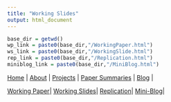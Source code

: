 ```yaml
---
title: "Working Slides"
output: html_document
---
```

```r
base_dir = getwd()
wp_link = paste0(base_dir,"/WorkingPaper.html")
ws_link = paste0(base_dir,"/WorkingSlide.html")
rep_link = paste0(base_dir,"/Replication.html")
miniblog_link = paste0(base_dir,"/MiniBlog.html")
```

[Home](https://chasewiedemann.github.io/index.html) |
[About](https://chasewiedemann.github.io/Site/about.html) |
[Projects](https://chasewiedemann.github.io/Site/Projects/projects.html) |
[Paper Summaries](https://chasewiedemann.github.io/Site/Summaries/summaries.html) |
[Blog](https://chasewiedemann.github.io/Site/blog.html) |

[Working Paper](`r wp_link`)|
[Working Slides](`r ws_link`)|
[Replication](`r rep_link`)|
[Mini-Blog](`r miniblog_link`)|